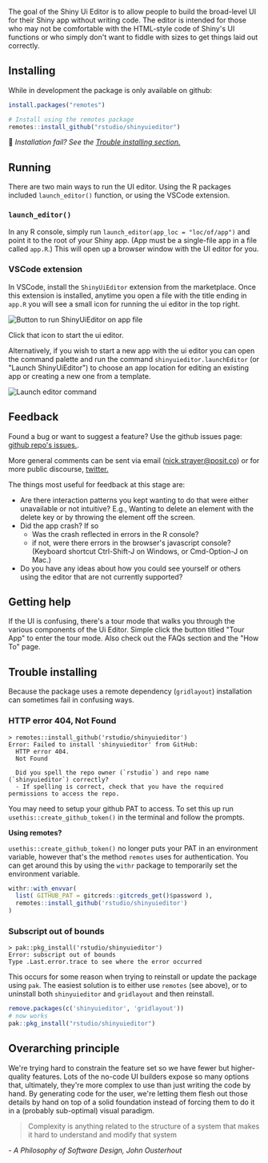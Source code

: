 
The goal of the Shiny Ui Editor is to allow people to build the broad-level UI for their Shiny app without writing code. The editor is intended for those who may not be comfortable with the HTML-style code of Shiny's UI functions or who simply don't want to fiddle with sizes to get things laid out correctly.

## Installing

While in development the package is only available on github:

```r
install.packages("remotes")

# Install using the remotes package
remotes::install_github("rstudio/shinyuieditor")
```

🚨 _Installation fail? See the [Trouble installing section.](#trouble-installing)_

## Running

There are two main ways to run the UI editor. Using the R packages included `launch_editor()` function, or using the VSCode extension.

### `launch_editor()`

In any R console, simply run `launch_editor(app_loc = "loc/of/app")` and point it to the root of your Shiny app. (App must be a single-file app in a file called `app.R`.) This will open up a browser window with the UI editor for you.

### VSCode extension

In VSCode, install the `ShinyUiEditor` extension from the marketplace. Once this extension is installed, anytime you open a file with the title ending in `app.R` you will see a small icon for running the ui editor in the top right.


<Image src={run_btn_img} alt="Button to run ShinyUiEditor on app file"></Image>

Click that icon to start the ui editor.

Alternatively, if you wish to start a new app with the ui editor you can open the command palette and run the command `shinyuieditor.launchEditor` (or "Launch ShinyUiEditor") to choose an app location for editing an existing app or creating a new one from a template.


<Image src={launch_editor_cmd} alt="Launch editor command"></Image>

## Feedback

Found a bug or want to suggest a feature? Use the github issues page: [github repo's issues.](https://github.com/rstudio/shinyuieditor/issues).

More general comments can be sent via email (nick.strayer@posit.co) or for more public discourse, [twitter.](https://twitter.com/NicholasStrayer)

The things most useful for feedback at this stage are:

- Are there interaction patterns you kept wanting to do that were either unavailable or not intuitive? E.g., Wanting to delete an element with the delete key or by throwing the element off the screen.
- Did the app crash? If so
  - Was the crash reflected in errors in the R console?
  - if not, were there errors in the browser's javascript console? (Keyboard shortcut Ctrl-Shift-J on Windows, or Cmd-Option-J on Mac.)
- Do you have any ideas about how you could see yourself or others using the editor that are not currently supported?

## Getting help

If the UI is confusing, there's a tour mode that walks you through the various components of the Ui Editor. Simple click the button titled "Tour App" to enter the tour mode. Also check out the <InternalLink href="FAQs">FAQs section</InternalLink> and the <InternalLink href="how-to">"How To" page.</InternalLink>

## Trouble installing

Because the package uses a remote dependency (`gridlayout`) installation can sometimes fail in confusing ways.

### HTTP error 404, Not Found

```
> remotes::install_github('rstudio/shinyuieditor')
Error: Failed to install 'shinyuieditor' from GitHub:
  HTTP error 404.
  Not Found

  Did you spell the repo owner (`rstudio`) and repo name (`shinyuieditor`) correctly?
  - If spelling is correct, check that you have the required permissions to access the repo.
```

You may need to setup your github PAT to access. To set this up run `usethis::create_github_token()` in the terminal and follow the prompts.

**Using remotes?**

`usethis::create_github_token()` no longer puts your PAT in an environment variable, however that's the method `remotes` uses for authentication. You can get around this by using the `withr` package to temporarily set the environment variable.

```r
withr::with_envvar(
  list( GITHUB_PAT = gitcreds::gitcreds_get()$password ),
  remotes::install_github('rstudio/shinyuieditor')
)
```

### Subscript out of bounds

```
> pak::pkg_install('rstudio/shinyuieditor')
Error: subscript out of bounds
Type .Last.error.trace to see where the error occurred
```

This occurs for some reason when trying to reinstall or update the package using `pak`. The easiest solution is to either use `remotes` (see above), or to uninstall both `shinyuieditor` and `gridlayout` and then reinstall.

```r
remove.packages(c('shinyuieditor', 'gridlayout'))
# now works
pak::pkg_install("rstudio/shinyuieditor")
```

## Overarching principle

We're trying hard to constrain the feature set so we have fewer but higher-quality features. Lots of the no-code UI builders expose so many options that, ultimately, they're more complex to use than just writing the code by hand. By generating code for the user, we're letting them flesh out those details by hand on top of a solid foundation instead of forcing them to do it in a (probably sub-optimal) visual paradigm.

> Complexity is anything related to the structure of a system that makes it hard to understand and modify that system

_- A Philosophy of Software Design, John Ousterhout_
